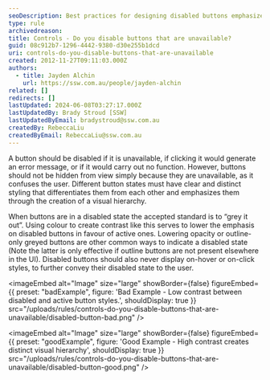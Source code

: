 ```yaml
---
seoDescription: Best practices for designing disabled buttons emphasize clear visual hierarchy and distinct styling to differentiate them from active buttons.
type: rule
archivedreason:
title: Controls - Do you disable buttons that are unavailable?
guid: 08c912b7-1296-4442-9380-d30e255b1dcd
uri: controls-do-you-disable-buttons-that-are-unavailable
created: 2012-11-27T09:11:03.000Z
authors:
  - title: Jayden Alchin
    url: https://ssw.com.au/people/jayden-alchin
related: []
redirects: []
lastUpdated: 2024-06-08T03:27:17.000Z
lastUpdatedBy: Brady Stroud [SSW]
lastUpdatedByEmail: bradystroud@ssw.com.au
createdBy: RebeccaLiu
createdByEmail: RebeccaLiu@ssw.com.au
---
```


A button should be disabled if it is unavailable, if clicking it would generate an error message, or if it would carry out no function. However, buttons should not be hidden from view simply because they are unavailable, as it confuses the user.
Different button states must have clear and distinct styling that differentiates them from each other and emphasizes them through the creation of a visual hierarchy.

When buttons are in a disabled state the accepted standard is to “grey it out”. Using colour to create contrast like this serves to lower the emphasis on disabled buttons in favour of active ones. Lowering opacity or outline-only greyed buttons are other common ways to indicate a disabled state (Note the latter is only effective if outline buttons are not present elsewhere in the UI). Disabled buttons should also never display on-hover or on-click styles, to further convey their disabled state to the user.

<imageEmbed
  alt="Image"
  size="large"
  showBorder={false}
  figureEmbed={{
    preset: "badExample",
    figure: 'Bad Example - Low contrast between disabled and active button styles.',
    shouldDisplay: true
  }}
  src="/uploads/rules/controls-do-you-disable-buttons-that-are-unavailable/disabled-button-bad.png"
/>

<imageEmbed
  alt="Image"
  size="large"
  showBorder={false}
  figureEmbed={{
    preset: "goodExample",
    figure: 'Good Example - High contrast creates distinct visual hierarchy',
    shouldDisplay: true
  }}
  src="/uploads/rules/controls-do-you-disable-buttons-that-are-unavailable/disabled-button-good.png"
/>
